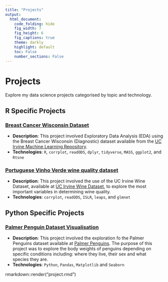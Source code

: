 ```yaml
---
title: "Projects"
output: 
  html_document:
    code_folding: hide
    fig_width: 7
    fig_height: 6
    fig_captions: true
    theme: darkly
    highlight: default
    toc: False
    number_sections: False
---
```


# Projects

Explore my data science projects categorised by topic and technology. 

## R Specific Projects

### [Breast Cancer Wisconsin Dataset](Breast-Cancer-Wisconsin-Dataset.html)
- **Description**: This project involved Exploratory Data Analysis (EDA) using the Breast Cancer Wisconsin (Diagnostic) dataset available from the [UC Irvine Machine Learning Repository](http://archive.ics.uci.edu/dataset/17/breast+cancer+wisconsin+diagnostic). 
- **Technologies**: `R`, `corrplot`, `readODS`, `dplyr`, `tidyverse`, `MASS`, `ggplot2`, and `Rtsne`

### [Portuguese Vinho Verde wine quality dataset](wine_quality.html)
- **Description**: This project involved the use of the UC Irvine Wine Dataset, available at [UC Irvine Wine Dataset](https://archive.ics.uci.edu/dataset/186/wine+quality), to explore the most important variables in determining wine quality. 
- **Technologies**: `corrplot`, `readODS`, `ISLR`, `leaps`, and `glmnet`

## Python Specific Projects

### [Palmer Penguin Dataset Visualisation](penguins_dataset_python.html)
- **Description**: This project involved the exploration fo the Palmer Penguins dataset available at
[Palmer Penguins](https://github.com/allisonhorst/palmerpenguins). The purpose of this project was to explore the body weights of penguins depending on specific conditions including: where they live, their sex and what species they are.
- **Technologies**: `Python`, `Pandas`, `Matplotlib` and `Seaborn`

rmarkdown::render("project.rmd")

